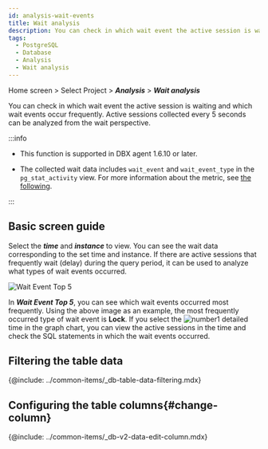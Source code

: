 ```yaml
---
id: analysis-wait-events
title: Wait analysis
description: You can check in which wait event the active session is waiting and which wait events occur frequently.
tags:
  - PostgreSQL
  - Database
  - Analysis
  - Wait analysis
---
```


Home screen > Select Project > **_Analysis_** > **_Wait analysis_**

You can check in which wait event the active session is waiting and which wait events occur frequently. Active sessions collected every 5 seconds can be analyzed from the wait perspective. 

:::info

- This function is supported in DBX agent 1.6.10 or later.

- The collected wait data includes `wait_event` and `wait_event_type` in the `pg_stat_activity` view. For more information about the metric, see [the following](https://www.postgresql.org/docs/current/monitoring-stats.html#WAIT-EVENT-TABLE).

:::

## Basic screen guide

<ImgLang img='db-analysis-wait.png' desc='Wait analysis' />

Select the **_time_** and **_instance_** to view. You can see the wait data corresponding to the set time and instance. If there are active sessions that frequently wait (delay) during the query period, it can be used to analyze what types of wait events occurred.

![Wait Event Top 5](/img/db-analysis-wait-top5.png)

In **_Wait Event Top 5_**, you can see which wait events occurred most frequently. Using the above image as an example, the most frequently occurred type of wait event is **Lock**. If you select the ![number1](/img/number-01.png) detailed time in the graph chart, you can view the active sessions in the time and check the SQL statements in which the wait events occurred.

## Filtering the table data

{@include: ../common-items/_db-table-data-filtering.mdx}  

## Configuring the table columns{#change-column}

{@include: ../common-items/_db-v2-data-edit-column.mdx}
